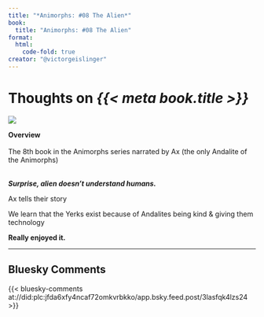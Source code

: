 ```yaml
---
title: "*Animorphs: #08 The Alien*"
book:
  title: "Animorphs: #08 The Alien"
format:
  html:
    code-fold: true
creator: "@victorgeislinger"
---
```


# Thoughts on *{{< meta book.title >}}*

::: {layout="[30,70]"}
![](https://books.google.com/books/content?id=UR5CgcHGkaQC&printsec=frontcover&img=2)

**Overview** <br/>
<br/>
The 8th book in the Animorphs series narrated by Ax (the only Andalite of the
Animorphs)
<br/>
<br/>


:::


***Surprise, alien doesn't understand humans.***

Ax tells their story

We learn that the Yerks exist because of Andalites being kind & giving them
technology

**Really enjoyed it.**


--- 

:::{.callout-note icon=false}

## Bluesky Comments

{{< bluesky-comments at://did:plc:jfda6xfy4ncaf72omkvrbkko/app.bsky.feed.post/3lasfqk4lzs24 >}}

:::